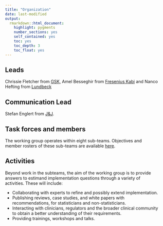 ```yaml
---
title: "Organization"
date: last-modified
output: 
  rmarkdown::html_document:
    highlight: pygments
    number_sections: yes
    self_contained: yes
    toc: yes
    toc_depth: 3
    toc_float: yes
---
```


## Leads

Chrissie Fletcher from [GSK](http://www.gsk.com), Amel Besseghir from [Fresenius Kabi](https://www.fresenius-kabi.com) and Nanco Hefting from [Lundbeck](https://www.lundbeck.com)

## Communication Lead

Stefan Englert from [J&J](https://www.jnj.com/).

## Task forces and members

The working group operates within eight sub-teams. Objectives and member rosters of these sub-teams are available [here](subteams.html).

## Activities

Beyond work in the subteams, the aim of the working group is to provide answers to estimand implementation questions through a variety of activities. These will include: 

 + Collaborating with experts to refine and possibly extend implementation.
 + Publishing reviews, case studies, and white papers with recommendations, for statisticians and non-statisticians.
 + Interacting with clinicians, regulators and the broader clinical community to obtain a better understanding of their requirements. 
 + Providing trainings, workshops and talks.
